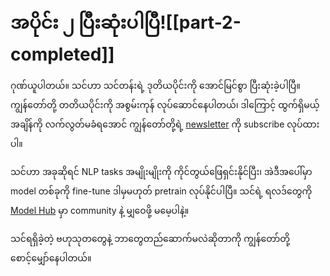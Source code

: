 # အပိုင်း ၂ ပြီးဆုံးပါပြီ![[part-2-completed]]

<CourseFloatingBanner
    chapter={8}
    classNames="absolute z-10 right-0 top-0"
/>

ဂုဏ်ယူပါတယ်။ သင်ဟာ သင်တန်းရဲ့ ဒုတိယပိုင်းကို အောင်မြင်စွာ ပြီးဆုံးခဲ့ပါပြီ။ ကျွန်တော်တို့ တတိယပိုင်းကို အစွမ်းကုန် လုပ်ဆောင်နေပါတယ်၊ ဒါကြောင့် ထွက်ရှိမယ့်အချိန်ကို လက်လွတ်မခံရအောင် ကျွန်တော်တို့ရဲ့ [newsletter](https://huggingface.curated.co/) ကို subscribe လုပ်ထားပါ။

သင်ဟာ အခုဆိုရင် NLP tasks အမျိုးမျိုးကို ကိုင်တွယ်ဖြေရှင်းနိုင်ပြီး၊ အဲဒီအပေါ်မှာ model တစ်ခုကို fine-tune ဒါမှမဟုတ် pretrain လုပ်နိုင်ပါပြီ။ သင်ရဲ့ ရလဒ်တွေကို [Model Hub](https://huggingface.co/models) မှာ community နဲ့ မျှဝေဖို့ မမေ့ပါနဲ့။

သင်ရရှိခဲ့တဲ့ ဗဟုသုတတွေနဲ့ ဘာတွေတည်ဆောက်မလဲဆိုတာကို ကျွန်တော်တို့ စောင့်မျှော်နေပါတယ်။

